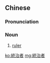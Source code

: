 {{also|统治者}}
==Chinese==
{{zh-forms|s=统治者|type=21}}

===Pronunciation===
{{zh-pron
|m=tǒngzhìzhě
|cat=n
}}

===Noun===
{{zh-noun}}

# [[ruler]] {{qualifier|a person exercising government or dominion}}

[[ko:統治者]]
[[mg:統治者]]
